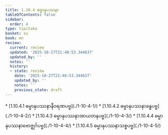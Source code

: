 ```yaml
---
title: 1.10.4 ဓမ္မာနုပဿနာ
tableOfContents: false
sidebar:
  order: 4
type: tipitaka
basket: su
book: mn
review:
  current: review
  updated: '2025-10-27T21:48:53.344637'
  updated_by: ''
  notes: ''
  history:
  - state: review
    date: '2025-10-27T21:48:53.344637'
    updated_by: ''
    notes: ''
    previous_state: draft
---
```



<ReviewStatus review={frontmatter.review} showDetails={true} />

<HypothesisAnnotation frontmatter={frontmatter} />

<DynamicBreadcrumb />



<TableOfContents book="mn" section="1.10.4">
* [1.10.4.1 ဓမ္မာနုပဿနာနီဝရဏပဗ္ဗ](./1-10-4-1/)
* [1.10.4.2 ဓမ္မာနုပဿနာခန္ဓပဗ္ဗ](./1-10-4-2/)
* [1.10.4.3 ဓမ္မာနုပဿနာအာယတနပဗ္ဗ](./1-10-4-3/)
* [1.10.4.4 ဓမ္မာနုပဿနာဗောဇ္ဈင်္ဂပဗ္ဗ](./1-10-4-4/)
* [1.10.4.5 ဓမ္မာနုပဿနာသစ္စပဗ္ဗ](./1-10-4-5/)
</TableOfContents>